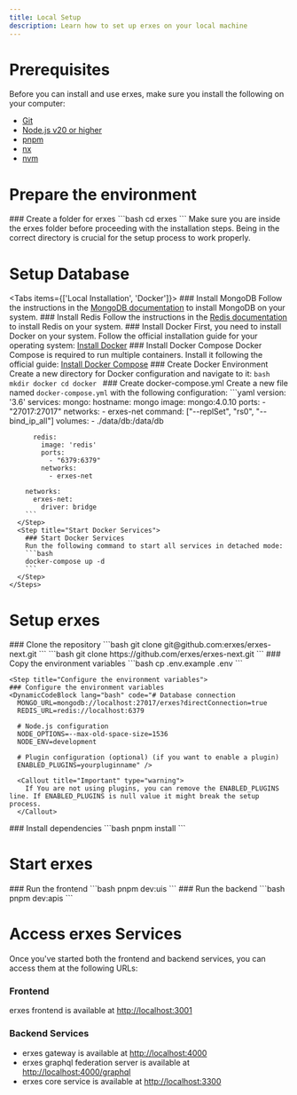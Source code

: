 ```yaml
---
title: Local Setup
description: Learn how to set up erxes on your local machine
---
```



# Prerequisites

Before you can install and use erxes, make sure you install the following on your computer:

* [Git](https://git-scm.com/downloads)
* [Node.js v20 or higher](https://nodejs.org/en/download/)
* [pnpm](https://pnpm.io/installation)
* [nx](https://nx.dev/getting-started/installation)
* [nvm](https://github.com/nvm-sh/nvm)

# Prepare the environment

<Steps>
  <Step title="Create a folder for erxes">
    ### Create a folder for erxes
    ```bash
    cd erxes
    ```
  </Step>
</Steps>  

<Callout title="Important" type="warning">
  Make sure you are inside the erxes folder before proceeding with the installation steps. Being in the correct directory is crucial for the setup process to work properly.
</Callout>

# Setup Database

<Tabs items={['Local Installation', 'Docker']}>
  <Tab value="Local Installation">
    <Steps>
      <Step title="Install MongoDB">
        ### Install MongoDB
        Follow the instructions in the [MongoDB documentation](https://www.mongodb.com/docs/manual/installation/) to install MongoDB on your system.
      </Step>
      <Step title="Install Redis">
        ### Install Redis
        Follow the instructions in the [Redis documentation](https://redis.io/docs/latest/install/) to install Redis on your system.
      </Step>
    </Steps>
  </Tab>
  <Tab value="Docker">
    <Steps>
      <Step title="Install Docker">
        ### Install Docker
        First, you need to install Docker on your system. Follow the official installation guide for your operating system:
        [Install Docker](https://docs.docker.com/engine/install/)
      </Step>
      <Step title="Install Docker Compose">
        ### Install Docker Compose
        Docker Compose is required to run multiple containers. Install it following the official guide:
        [Install Docker Compose](https://docs.docker.com/compose/install/)
      </Step>
      <Step title="Setup Docker Environment">
        ### Create Docker Environment
        Create a new directory for Docker configuration and navigate to it:
        ```bash
        mkdir docker
        cd docker
        ```
      </Step>
      <Step title="Create docker-compose.yml">
        ### Create docker-compose.yml
        Create a new file named `docker-compose.yml` with the following configuration:
        ```yaml
        version: '3.6'
        services:
          mongo:
            hostname: mongo
            image: mongo:4.0.10
            ports:
              - "27017:27017"
            networks:
              - erxes-net
            command: ["--replSet", "rs0", "--bind_ip_all"]
            volumes:
              - ./data/db:/data/db

          redis:
            image: 'redis'
            ports:
              - "6379:6379"
            networks:
              - erxes-net

        networks:
          erxes-net:
            driver: bridge
        ```
      </Step>
      <Step title="Start Docker Services">
        ### Start Docker Services
        Run the following command to start all services in detached mode:
        ```bash
        docker-compose up -d
        ```
      </Step>
    </Steps>
  </Tab>
</Tabs>

# Setup erxes

<Steps>
  <Step title="Clone the repository">
    ### Clone the repository
    <Tabs items={['SSH (recommended)', 'HTTPS']}>
      <Tab value="SSH (recommended)">
        ```bash
        git clone git@github.com:erxes/erxes-next.git
        ```
      </Tab>
      <Tab value="HTTPS">
        ```bash
        git clone https://github.com/erxes/erxes-next.git
        ```
      </Tab>
    </Tabs>
  </Step>

  <Step title="Copy the environment variables">
    ### Copy the environment variables
    ```bash
    cp .env.example .env
    ```
  </Step> 

    <Step title="Configure the environment variables">
    ### Configure the environment variables
    <DynamicCodeBlock lang="bash" code="# Database connection
      MONGO_URL=mongodb://localhost:27017/erxes?directConnection=true
      REDIS_URL=redis://localhost:6379
      
      # Node.js configuration
      NODE_OPTIONS=--max-old-space-size=1536
      NODE_ENV=development
      
      # Plugin configuration (optional) (if you want to enable a plugin)
      ENABLED_PLUGINS=yourpluginname" />

      <Callout title="Important" type="warning">
        If You are not using plugins, you can remove the ENABLED_PLUGINS line. If ENABLED_PLUGINS is null value it might break the setup process.
      </Callout>
  </Step>

  <Step title="Install dependencies">
    ### Install dependencies
    ```bash
    pnpm install
    ```
  </Step>

</Steps>

# Start erxes

<Steps>
  <Step title="Run the frontend">
    ### Run the frontend
    ```bash
    pnpm dev:uis
    ```
  </Step>

  <Step title="Run the backend">
    ### Run the backend
    ```bash
    pnpm dev:apis
    ```
  </Step>
</Steps>

# Access erxes Services

Once you've started both the frontend and backend services, you can access them at the following URLs:

### Frontend 
erxes frontend is available at [http://localhost:3001](http://localhost:3001)

### Backend Services
* erxes gateway is available at [http://localhost:4000](http://localhost:4000)
* erxes graphql federation server is available at [http://localhost:4000/graphql](http://localhost:4000/graphql)
* erxes core service is available at [http://localhost:3300](http://localhost:3300)







